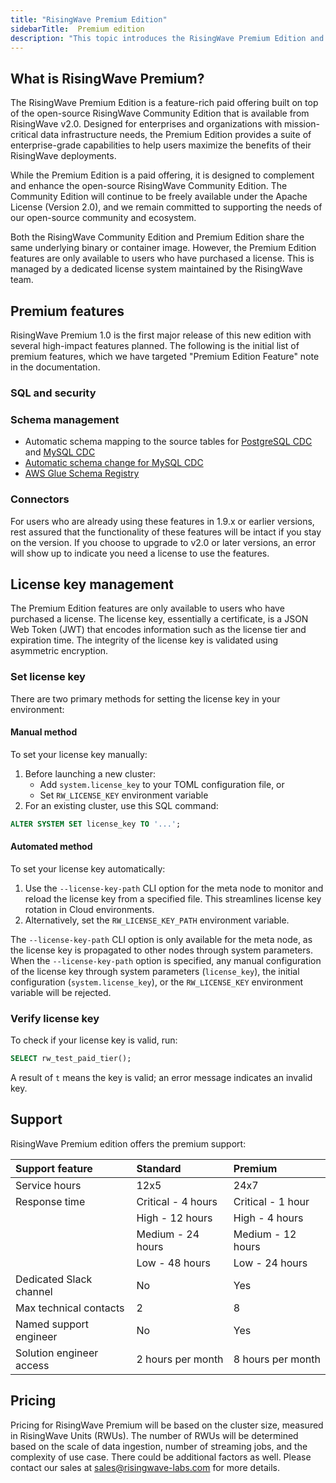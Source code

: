 ```yaml
---
title: "RisingWave Premium Edition"
sidebarTitle:  Premium edition
description: "This topic introduces the RisingWave Premium Edition and offers a complete list of all premium features."
---
```


## What is RisingWave Premium?

The RisingWave Premium Edition is a feature-rich paid offering built on top of the open-source RisingWave Community Edition that is available from RisingWave v2.0\. Designed for enterprises and organizations with mission-critical data infrastructure needs, the Premium Edition provides a suite of enterprise-grade capabilities to help users maximize the benefits of their RisingWave deployments.

While the Premium Edition is a paid offering, it is designed to complement and enhance the open-source RisingWave Community Edition. The Community Edition will continue to be freely available under the Apache License (Version 2.0), and we remain committed to supporting the needs of our open-source community and ecosystem.

Both the RisingWave Community Edition and Premium Edition share the same underlying binary or container image. However, the Premium Edition features are only available to users who have purchased a license. This is managed by a dedicated license system maintained by the RisingWave team.

## Premium features

RisingWave Premium 1.0 is the first major release of this new edition with several high-impact features planned. The following is the initial list of premium features, which we have targeted "Premium Edition Feature" note in the documentation.

### SQL and security

<CardGroup> <Card title="Time travel queries" icon="clock-rotate-left" href="/processing/time-travel-queries" horizontal /> <Card title="Secret management" icon="key" href="/operate/manage-secrets" horizontal /> </CardGroup>

### Schema management

* Automatic schema mapping to the source tables for [PostgreSQL CDC](/integrations/sources/postgresql-cdc#automatically-map-upstream-table-schema) and [MySQL CDC](/integrations/sources/mysql-cdc#automatically-map-upstream-table-schema)
* [Automatic schema change for MySQL CDC](/integrations/sources/mysql-cdc#automatically-change-schema)
* [AWS Glue Schema Registry](/integrations/sources/kafka#read-schemas-from-aws-glue-schema-registry)

### Connectors

<CardGroup> <Card title="Sink to Snowflake" icon="snowflake" href="/integrations/destinations/snowflake" horizontal /> <Card title="Sink to DynamoDB" icon="database" href="/integrations/destinations/amazon-dynamodb" horizontal /> <Card title="Sink to OpenSearch" icon="magnifying-glass" href="/integrations/destinations/opensearch" horizontal /> <Card title="Sink to BigQuery" icon="table" href="/integrations/destinations/bigquery" horizontal /> <Card title="Sink to SharedMergeTree table engine on ClickHouse Cloud" icon="server" horizontal /> <Card title="Sink to SQL Server" icon="database" href="/integrations/destinations/sql-server" horizontal /> <Card title="Direct SQL Server CDC source connector" icon="plug" href="/integrations/sources/sql-server-cdc" horizontal /> <Card title="Sink to Iceberg with glue catalog" icon="mountain" href="/integrations/destinations/apache-iceberg#glue-catelogs" horizontal /> <Card title="Ingest data from webhook" icon="laptop-code" href="/integrations/sources/webhook" horizontal /></CardGroup>

For users who are already using these features in 1.9.x or earlier versions, rest assured that the functionality of these features will be intact if you stay on the version. If you choose to upgrade to v2.0 or later versions, an error will show up to indicate you need a license to use the features.

## License key management

The Premium Edition features are only available to users who have purchased a license. The license key, essentially a certificate, is a JSON Web Token (JWT) that encodes information such as the license tier and expiration time. The integrity of the license key is validated using asymmetric encryption.

### Set license key

There are two primary methods for setting the license key in your environment:

#### Manual method

To set your license key manually:

1. Before launching a new cluster:
   * Add `system.license_key` to your TOML configuration file, or
   * Set `RW_LICENSE_KEY` environment variable
2. For an existing cluster, use this SQL command:
```sql
ALTER SYSTEM SET license_key TO '...';
```

#### Automated method

To set your license key automatically:

1. Use the `--license-key-path` CLI option for the meta node to monitor and reload the license key from a specified file. This streamlines license key rotation in Cloud environments.
2. Alternatively, set the `RW_LICENSE_KEY_PATH` environment variable.

The `--license-key-path` CLI option is only available for the meta node, as the license key is propagated to other nodes through system parameters. When the `--license-key-path` option is specified, any manual configuration of the license key through system parameters (`license_key`), the initial configuration (`system.license_key`), or the `RW_LICENSE_KEY` environment variable will be rejected.

### Verify license key

To check if your license key is valid, run:

```sql
SELECT rw_test_paid_tier();
```

A result of `t` means the key is valid; an error message indicates an invalid key.




## Support

RisingWave Premium edition offers the premium support:

|  **Support feature**     |  **Standard**      |  **Premium**      |
| :---  | :---  | :---  |
| Service hours            | 12x5               | 24x7              |
| Response time            | Critical - 4 hours | Critical - 1 hour |
|                          | High - 12 hours    | High - 4 hours    |
|                          | Medium - 24 hours  | Medium - 12 hours |
|                          | Low - 48 hours     | Low - 24 hours    |
| Dedicated Slack channel  | No                 | Yes               |
| Max technical contacts   | 2                  | 8                 |
| Named support engineer   | No                 | Yes               |
| Solution engineer access | 2 hours per month  | 8 hours per month |

## Pricing

Pricing for RisingWave Premium will be based on the cluster size, measured in RisingWave Units (RWUs). The number of RWUs will be determined based on the scale of data ingestion, number of streaming jobs, and the complexity of use case. There could be additional factors as well. Please contact our sales at [sales@risingwave-labs.com](mailto:sales@risingwave-labs.com) for more details.
